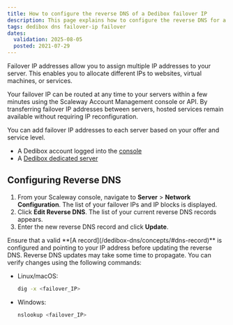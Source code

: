 ```yaml
---
title: How to configure the reverse DNS of a Dedibox failover IP
description: This page explains how to configure the reverse DNS for a Dedibox failover IP in the Scaleway Dedibox console.
tags: dedibox dns failover-ip failover
dates:
  validation: 2025-08-05
  posted: 2021-07-29
---
```




Failover IP addresses allow you to assign multiple IP addresses to your server. This enables you to allocate different IPs to websites, virtual machines, or services.

Your failover IP can be routed at any time to your servers within a few minutes using the Scaleway Account Management console or API. By transferring failover IP addresses between servers, hosted services remain available without requiring IP reconfiguration.

You can add failover IP addresses to each server based on your offer and service level.

<Requirements />

- A Dedibox account logged into the [console](https://console.online.net)
- A [Dedibox dedicated server](https://www.scaleway.com/en/dedibox)

## Configuring Reverse DNS

1. From your Scaleway console, navigate to **Server** > **Network Configuration**. The list of your failover IPs and IP blocks is displayed.
    <Lightbox image={image} alt="Scaleway network configuration interface" />
2. Click **Edit Reverse DNS**. The list of your current reverse DNS records appears.
3. Enter the new reverse DNS record and click **Update**.
    <Lightbox image={image2} alt="Scaleway reverse DNS update interface" />

<Message type="tip">
  Ensure that a valid **[A record](/dedibox-dns/concepts/#dns-record)** is configured and pointing to your IP address before updating the reverse DNS.
</Message>

<Message type="note">
  Reverse DNS updates may take some time to propagate. You can verify changes using the following commands:

  - Linux/macOS:
    ```sh
    dig -x <failover_IP>
    ```
  - Windows:
    ```sh
    nslookup <failover_IP>
    ```
</Message>

